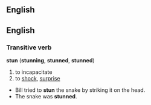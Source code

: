 ==English==

== English ==

===Transitive verb===
'''stun''' ('''stunning''', '''stunned''', '''stunned''')

#to incapacitate
#to [[shock]], [[surprise]]


* Bill tried to '''stun''' the snake by striking it on the head.
* The snake was '''stunned'''.